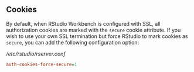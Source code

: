 ## Cookies

By default, when RStudio Workbench is configured with SSL, all authorization cookies are marked with the `secure` cookie attribute. If you wish to use your own SSL termination but force RStudio to mark cookies as `secure`, you can add the following configuration option:

*/etc/rstudio/rserver.conf*

```ini
auth-cookies-force-secure=1
```

